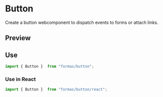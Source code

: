 

<Meta title="Components/Button/Documentation"/>

# Button

Create a button webcomponent to dispatch events to forms or attach links.

## Preview

<Canvas isColumn>
    <Story id="components-button--default"/>   
    <Story id="components-button--with-icon-prefix"/>   
    <Story id="components-button--with-icon-suffix"/>   
    <Story id="components-button--with-square"/>   
    <Story id="components-button--with-badge"/>   
    <Story id="components-button--example-with-loading"/>   
</Canvas>

## Use

```js
import { Button }  from "formas/button";
```

### Use in React

```js
import { Button }  from "formas/button/react";
```
